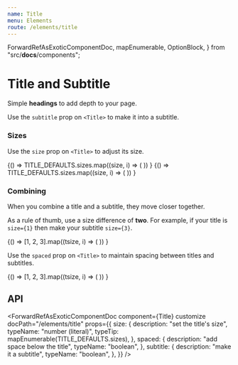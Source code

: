 ```yaml
---
name: Title
menu: Elements
route: /elements/title
---
```



  ForwardRefAsExoticComponentDoc,
  mapEnumerable,
  OptionBlock,
} from "src/__docs__/components";

# Title and Subtitle

Simple **headings** to add depth to your page.

Use the `subtitle` prop on `<Title>` to make it into a subtitle.

<Playground>
  <Title>Title</Title>
  <Title subtitle>Title</Title>
</Playground>

### Sizes

Use the `size` prop on `<Title>` to adjust its size.

<Playground>
  {() =>
    TITLE_DEFAULTS.sizes.map((size, i) => (
      <OptionBlock props={{ size }} index={i} key={i}>
        <Title size={size}>
          Title {size} {size === 3 ? "(default size)" : null}
        </Title>
      </OptionBlock>
    ))
  }
</Playground>

<Playground>
  {() =>
    TITLE_DEFAULTS.sizes.map((size, i) => (
      <OptionBlock props={{ size }} index={i} key={i}>
        <Title subtitle size={size}>
          Subtitle {size} {size === 5 ? "(default size)" : null}
        </Title>
      </OptionBlock>
    ))
  }
</Playground>

### Combining

When you combine a title and a subtitle, they move closer together.

As a rule of thumb, use a size difference of **two**. For example, if your title is `size={1}` then make your subtitle `size={3}`.

<Playground>
  {() =>
    [1, 2, 3].map((tsize, i) => (
      <OptionBlock
        props={{ "title.size": tsize, "subtitle.size": tsize + 2 }}
        index={i}
        key={i}
      >
        <Title size={tsize}>Title {tsize}</Title>
        <Title size={tsize + 2} subtitle>
          Subtitle {tsize + 2}
        </Title>
      </OptionBlock>
    ))
  }
</Playground>

Use the `spaced` prop on `<Title>` to maintain spacing between titles and subtitles.

<Playground>
  {() =>
    [1, 2, 3].map((tsize, i) => (
      <OptionBlock
        props={{ "title.size": tsize, "subtitle.size": tsize + 2 }}
        index={i}
        key={i}
      >
        <Title size={tsize} spaced>
          Title {tsize}
        </Title>
        <Title size={tsize + 2} subtitle>
          Subtitle {tsize + 2}
        </Title>
      </OptionBlock>
    ))
  }
</Playground>

## API

<ForwardRefAsExoticComponentDoc
  component={Title}
  customize
  docPath="/elements/title"
  props={{
    size: {
      description: "set the title's size",
      typeName: "number (literal)",
      typeTip: mapEnumerable(TITLE_DEFAULTS.sizes),
    },
    spaced: {
      description: "add space below the title",
      typeName: "boolean",
    },
    subtitle: {
      description: "make it a subtitle",
      typeName: "boolean",
    },
  }}
/>
